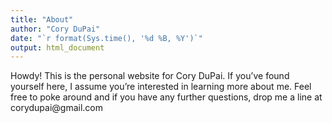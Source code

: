 ```yaml
---
title: "About"
author: "Cory DuPai"
date: "`r format(Sys.time(), '%d %B, %Y')`"
output: html_document
---
```


Howdy! This is the personal website for Cory DuPai. If you've found yourself here, I assume you're interested in learning more about me. Feel free to poke around and if you have any further questions, drop me a line at corydupai@gmail.com
